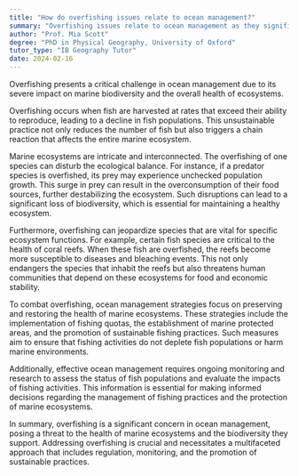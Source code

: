 ```yaml
---
title: "How do overfishing issues relate to ocean management?"
summary: "Overfishing issues relate to ocean management as they significantly impact marine biodiversity and ecosystem health."
author: "Prof. Mia Scott"
degree: "PhD in Physical Geography, University of Oxford"
tutor_type: "IB Geography Tutor"
date: 2024-02-16
---
```


Overfishing presents a critical challenge in ocean management due to its severe impact on marine biodiversity and the overall health of ecosystems.

Overfishing occurs when fish are harvested at rates that exceed their ability to reproduce, leading to a decline in fish populations. This unsustainable practice not only reduces the number of fish but also triggers a chain reaction that affects the entire marine ecosystem.

Marine ecosystems are intricate and interconnected. The overfishing of one species can disturb the ecological balance. For instance, if a predator species is overfished, its prey may experience unchecked population growth. This surge in prey can result in the overconsumption of their food sources, further destabilizing the ecosystem. Such disruptions can lead to a significant loss of biodiversity, which is essential for maintaining a healthy ecosystem.

Furthermore, overfishing can jeopardize species that are vital for specific ecosystem functions. For example, certain fish species are critical to the health of coral reefs. When these fish are overfished, the reefs become more susceptible to diseases and bleaching events. This not only endangers the species that inhabit the reefs but also threatens human communities that depend on these ecosystems for food and economic stability.

To combat overfishing, ocean management strategies focus on preserving and restoring the health of marine ecosystems. These strategies include the implementation of fishing quotas, the establishment of marine protected areas, and the promotion of sustainable fishing practices. Such measures aim to ensure that fishing activities do not deplete fish populations or harm marine environments.

Additionally, effective ocean management requires ongoing monitoring and research to assess the status of fish populations and evaluate the impacts of fishing activities. This information is essential for making informed decisions regarding the management of fishing practices and the protection of marine ecosystems.

In summary, overfishing is a significant concern in ocean management, posing a threat to the health of marine ecosystems and the biodiversity they support. Addressing overfishing is crucial and necessitates a multifaceted approach that includes regulation, monitoring, and the promotion of sustainable practices.
    